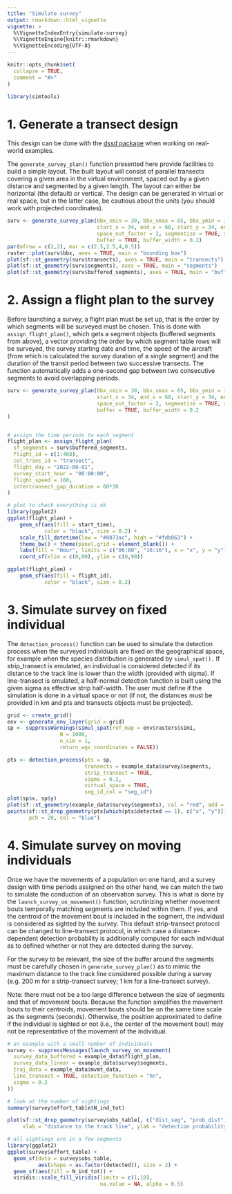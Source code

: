 ```yaml
---
title: "Simulate survey"
output: rmarkdown::html_vignette
vignette: >
  %\VignetteIndexEntry{simulate-survey}
  %\VignetteEngine{knitr::rmarkdown}
  %\VignetteEncoding{UTF-8}
---
```


```r
knitr::opts_chunk$set(
  collapse = TRUE,
  comment = "#>"
)
```

```r
library(simtools)
```

<!-- WARNING - This vignette is generated by {fusen} from dev/flat_simulate_survey.Rmd: do not edit by hand -->

    

  

    

  




# 1. Generate a transect design

This design can be done with the [dssd package](https://github.com/DistanceDevelopment/dssd) when working on real-world examples. 

The `generate_survey_plan()` function presented here provide facilities to build a simple layout. The built layout will consist of parallel transects covering a given area in the virtual environment, spaced out by a given distance and segmented by a given length. The layout can either be horizontal (the default) or vertical. The design can be generated in virtual or real space, but in the latter case, be cautious about the units (you should work with projected coordinates). 



```r
surv <- generate_survey_plan(bbx_xmin = 30, bbx_xmax = 65, bbx_ymin = 30, bbx_ymax = 65,
                             start_x = 34, end_x = 60, start_y = 34, end_y = 68,
                             space_out_factor = 2, segmentize = TRUE, seg_length = 1,
                             buffer = TRUE, buffer_width = 0.2)
par(mfrow = c(2,2), mar = c(2.5,2.5,4,0.5))
raster::plot(surv$bbx, axes = TRUE, main = "bounding box")
plot(sf::st_geometry(surv$transects), axes = TRUE, main = "transects")
plot(sf::st_geometry(surv$segments), axes = TRUE, main = "segments")
plot(sf::st_geometry(surv$buffered_segments), axes = TRUE, main = "buffered seg")
```

# 2. Assign a flight plan to the survey

Before launching a survey, a flight plan must be set up, that is the order by which segments will be surveyed must be chosen. This is done with `assign_flight_plan()`, which gets a segment objects (buffered segments from above), a vector providing the order by which segment table rows will be surveyed, the survey starting date and time, the speed of the aircraft (from which is calculated the survey duration of a single segment) and the duration of the transit period between two successive transects. The function automatically adds a one-second gap between two consecutive segments to avoid overlapping periods. 


```r
surv <- generate_survey_plan(bbx_xmin = 30, bbx_xmax = 65, bbx_ymin = 30, bbx_ymax = 65,
                             start_x = 34, end_x = 60, start_y = 34, end_y = 68,
                             space_out_factor = 2, segmentize = TRUE, seg_length = 1,
                             buffer = TRUE, buffer_width = 0.2
)


# assign the time periods to each segment
flight_plan <- assign_flight_plan(
  sf_segments = surv$buffered_segments,
  flight_id = c(1:468),
  col_trans_id = "transect",
  flight_day = "2022-08-01",
  survey_start_hour = "06:00:00",
  flight_speed = 160,
  intertransect_gap_duration = 60*30
)

# plot to check everything is ok
library(ggplot2)
ggplot(flight_plan) +
    geom_sf(aes(fill = start_time),
            color = "black", size = 0.2) +
    scale_fill_datetime(low = "#8073ac", high = "#fdb863") +
    theme_bw() + theme(panel.grid = element_blank()) +
    labs(fill = "Hour", limits = c("06:00", "16:16"), x = "x", y = "y")+
    coord_sf(xlim = c(0,90), ylim = c(0,90))

ggplot(flight_plan) +
    geom_sf(aes(fill = flight_id),
            color = "black", size = 0.2)
```

# 3. Simulate survey on fixed individual

The `detection_process()` function can be used to simulate the detection process when the surveyed individuals are fixed on the geographical space, for example when the species distribution is generated by `simul_spat().` If strip_transect is emulated, an individual is considered detected if its distance to the track line is lower than the width (provided with sigma). If line-transect is emulated, a half-normal detection function is built using the given sigma as effective strip half-width. The user must define if the simulation is done in a virtual space or not (if not, the distances must be provided in km and pts and transects objects must be projected).  



```r
grid <- create_grid()
env <- generate_env_layer(grid = grid)
sp <- suppressWarnings(simul_spat(ref_map = env$rasters$sim1,
                 N = 1000, 
                 n_sim = 1, 
                 return_wgs_coordinates = FALSE))

pts <- detection_process(pts = sp, 
                         transects = example_data$survey$segments, 
                         strip_transect = TRUE, 
                         sigma = 0.2, 
                         virtual_space = TRUE,
                         seg_id_col = "seg_id")
plot(sp$x, sp$y)
plot(sf::st_geometry(example_data$survey$segments), col = "red", add = TRUE)
points(sf::st_drop_geometry(pts[which(pts$detected == 1), c("x", "y")]), 
       pch = 20, col = "blue")
```

# 4. Simulate survey on moving individuals

Once we have the movements of a population on one hand, and a survey design with time periods assigned on the other hand, we can match the two to simulate the conduction of an observation survey. This is what is done by the `launch_survey_on_movement()` function, scrutinizing whether movement bouts temporally matching segments are included within them. If yes, and the centroid of the movement bout is included in the segment, the individual is considered as sighted by the survey. 
This default strip-transect protocol can be changed to line-transect protocol, in which case a distance-dependent detection probability is additionally computed for each individual as to defined whether or not they are detected during the survey. 

For the survey to be relevant, the size of the buffer around the segments must be carefully chosen in `generate_survey_plan()` as to mimic the maximum distance to the track line considered possible during a survey (e.g. 200 m for a strip-transect survey; 1 km for a line-transect survey). 

Note: there must not be a too large difference between the size of segments and that of movement bouts. Because the function simplifies the movement bouts to their centroids, movement bouts should be on the same time scale as the segments (seconds). Otherwise, the position approximated to define if the individual is sighted or not (i.e., the center of the movement bout) may not be representative of the movement of the individual. 



```r
# an example with a small number of individuals
survey <- suppressMessages(launch_survey_on_movement(
  survey_data_buffered = example_data$flight_plan,
  survey_data_linear = example_data$survey$segments,
  traj_data = example_data$mvmt_data,
  line_transect = TRUE, detection_function = "hn",
  sigma = 0.2
))

# look at the number of sightings
summary(survey$effort_table$N_ind_tot)

plot(sf::st_drop_geometry(survey$obs_table[, c("dist_seg", "prob_dist")]), 
     xlab = "distance to the track line", ylab = "detection probability")

# all sightings are in a few segments
library(ggplot2)
ggplot(survey$effort_table) +
  geom_sf(data = survey$obs_table, 
          aes(shape = as.factor(detected)), size = 2) +
  geom_sf(aes(fill = N_ind_tot)) + 
  viridis::scale_fill_viridis(limits = c(1,10), 
                              na.value = NA, alpha = 0.5)

```


